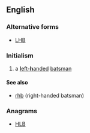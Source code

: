 ==English==

===Alternative forms===
* [[LHB]]

===Initialism===
{{rfc-header|Initialism}}
{{head|en|initialism}}

# {{context|cricket|lang=en}} a [[left-handed|'''l'''eft-'''h'''anded]] [[batsman]]

====See also====
* [[rhb]] (right-handed batsman)

===Anagrams===
* [[HLB#English|HLB]]
